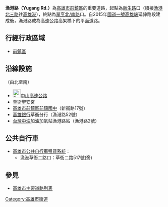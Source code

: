 {{unreferenced|time=2018-10-28T11:19:29+00:00}}
{{Infobox TwRoad2
|bgcolorh= 
|colorh=
|code=
|name=漁港路
|enname=Yugang Rd.
|level=一般道路
|length=
|sec=
|lastext=
|line=
|start=[[新生路_(高雄市)|新生路]]
|end=[[翠亨路|翠亨北/南路]]
|junc=[[File:TWHW1.svg|20px]][[高雄端|高雄端]]（373B）<br>[[草衙路|草衙一/二路]]
|img=
|cap=
|size=
|left=漁港北三路
|right=
|leftlink=漁港北三路
|leftdirection=W
|rightlink=
|rightdirection=E
|SN=
|SNtype=
|SNNum=
|SN2=
|SN2type=
|SN2Num=
|SN3=
|SN3type=
|SN3Num=
}}
'''漁港路（Yugang Rd.）'''為[[高雄市|高雄市]][[前鎮區|前鎮區]]的重要道路，起點為[[新生路_(高雄市)|新生路]]口（續接[[漁港北三路|漁港北三路]]往[[高雄港|高雄港]]），終點為[[翠亨路|翠亨北/南路]]口。自2015年[[中山高速公路|國道一號]][[高雄端|高雄端]]延伸路段建成後，漁港路成為高速公路高架橋下的平面道路。

== 行經行政區域 ==
* [[前鎮區|前鎮區]]

== 沿線設施 ==
（由北至南）
* [[File:TWHW1.svg|25px]][[中山高速公路|中山高速公路]]{{TWFreewayIC|373B|高雄端}}
* [[草衙聖安宮|草衙聖安宮]]
* [https://web.archive.org/web/20070516194745/http://www.qzjh.kh.edu.tw/ 高雄市前鎮區前鎮國中]（新衙路17號）
* [[高雄銀行|高雄銀行]]草衙分行（漁港路52號）
* [[台灣中油|台灣中油]]加油加氣站漁港路站（漁港路2號）

== 公共自行車 ==
* [[高雄市公共自行車租賃系統|高雄市公共自行車租賃系統]]：
** 漁港草衙二路口：草衙二路517號(旁)

== 參見 ==
* [[高雄市主要道路列表|高雄市主要道路列表]]

{{高雄市重要道路}}

{{DEFAULTSORT:Yugang}}
[[Category:高雄市街道|Category:高雄市街道]]


{{TW-road-stub}}